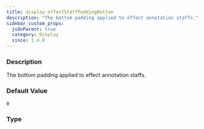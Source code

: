 ```yaml
---
title: display.effectStaffPaddingBottom
description: "The bottom padding applied to effect annotation staffs."
sidebar_custom_props:
  jsOnParent: true
  category: Display
  since: 1.4.0
---
```




<SettingsHeader />

### Description
The bottom padding applied to effect annotation staffs.


### Default Value

`0`

### Type

<CodeBadge type="js" name="number" /><CodeBadge type="net" name="double" /><CodeBadge type="android" name="Double" />